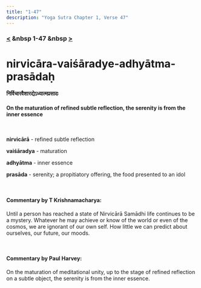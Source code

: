 ```yaml
---
title: "1-47"
description: "Yoga Sutra Chapter 1, Verse 47"
---
```


### [<](/Chapter-1/1-46) &nbsp 1-47 &nbsp [>](/Chapter-1/1-48/)

# nirvicāra-vaiśāradye-adhyātma-prasādaḥ

#### निर्विचारवैशारद्येऽध्यात्मप्रसादः

#### On the maturation of refined subtle reflection, the serenity is from the inner essence

<br />

**nirvicārā** - refined subtle reflection <br />

**vaiśāradya** - maturation <br />

**adhyātma** - inner essence <br />

**prasāda** - serenity; a propitiatory offering, the food presented to an idol <br />

<br />

#### Commentary by T Krishnamacharya:

Until a person has reached a state of Nirvicārā Samādhi life continues to be a mystery.
Whatever he may achieve or know of the world or even of the cosmos, we are ignorant of our own self.
How little we can predict about ourselves, our future, our moods.

<br />

#### Commentary by Paul Harvey:

On the maturation of meditational unity,
up to the stage of refined reflection on a subtle object,
the serenity is from the inner essence.
